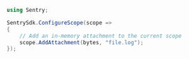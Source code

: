 ```csharp
using Sentry;

SentrySdk.ConfigureScope(scope =>
{
    // Add an in-memory attachment to the current scope
    scope.AddAttachment(bytes, "file.log");
});
```
